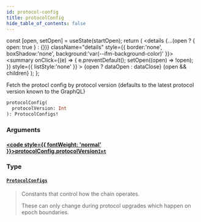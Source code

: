 ```yaml
---
id: protocol-config
title: protocolConfig
hide_table_of_contents: false
---
```









  const [open, setOpen] = useState(startOpen);
  return (
    <details {...(open ? { open: true } : {})} className="details" style={{ border:'none', boxShadow:'none', background:'var(--ifm-background-color)' }}>
      <summary
        onClick={(e) => {
          e.preventDefault();
          setOpen((open) => !open);
        }}
        style={{ listStyle:'none' }}
      >
      {open ? dataOpen : dataClose}
      </summary>
      {open && children}
    </details>
  );
};








Fetch the protocl config by protocol version (defaults to the latest protocol
version known to the GraphQL)


```graphql
protocolConfig(
  protocolVersion: Int
): ProtocolConfigs!
```




### Arguments

#### [<code style={{ fontWeight: 'normal' }}>protocolConfig.<b>protocolVersion</b></code>](#)<Bullet />[`Int`](/references/sui-api/graphql/reference/scalars/int) <Badge class="badge badge--secondary" text="scalar"/> 
> 
> 
> 
> 

### Type

#### [`ProtocolConfigs`](/references/sui-api/graphql/reference/objects/protocol-configs) <Badge class="badge badge--secondary" text="object"/> 
> 
> 
> Constants that control how the chain operates.
> 
> These can only change during protocol upgrades which happen on epoch boundaries.
> 



